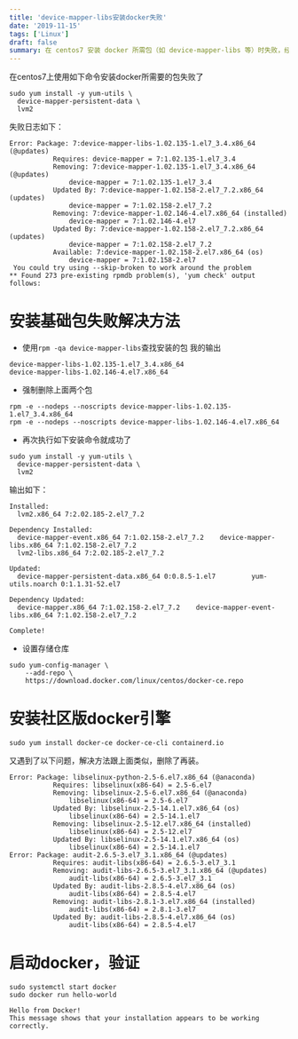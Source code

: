```yaml
---
title: 'device-mapper-libs安装docker失败'
date: '2019-11-15'
tags: ['Linux']
draft: false
summary: 在 centos7 安装 docker 所需包（如 device-mapper-libs 等）时失败，经删除旧包再安装等操作后成功，还设置了存储仓库并安装了社区版 docker 引擎，启动后验证正常。 
---
```


在centos7上使用如下命令安装docker所需要的包失败了
```
sudo yum install -y yum-utils \
  device-mapper-persistent-data \
  lvm2
```

失败日志如下：
```
Error: Package: 7:device-mapper-libs-1.02.135-1.el7_3.4.x86_64 (@updates)
           Requires: device-mapper = 7:1.02.135-1.el7_3.4
           Removing: 7:device-mapper-1.02.135-1.el7_3.4.x86_64 (@updates)
               device-mapper = 7:1.02.135-1.el7_3.4
           Updated By: 7:device-mapper-1.02.158-2.el7_7.2.x86_64 (updates)
               device-mapper = 7:1.02.158-2.el7_7.2
           Removing: 7:device-mapper-1.02.146-4.el7.x86_64 (installed)
               device-mapper = 7:1.02.146-4.el7
           Updated By: 7:device-mapper-1.02.158-2.el7_7.2.x86_64 (updates)
               device-mapper = 7:1.02.158-2.el7_7.2
           Available: 7:device-mapper-1.02.158-2.el7.x86_64 (os)
               device-mapper = 7:1.02.158-2.el7
 You could try using --skip-broken to work around the problem
** Found 273 pre-existing rpmdb problem(s), 'yum check' output follows:

```

# 安装基础包失败解决方法
* 使用```rpm -qa device-mapper-libs```查找安装的包
我的输出
```
device-mapper-libs-1.02.135-1.el7_3.4.x86_64
device-mapper-libs-1.02.146-4.el7.x86_64
```  
* 强制删除上面两个包
```
rpm -e --nodeps --noscripts device-mapper-libs-1.02.135-1.el7_3.4.x86_64
rpm -e --nodeps --noscripts device-mapper-libs-1.02.146-4.el7.x86_64
```
* 再次执行如下安装命令就成功了
```
sudo yum install -y yum-utils \
  device-mapper-persistent-data \
  lvm2
```
输出如下：
```
Installed:
  lvm2.x86_64 7:2.02.185-2.el7_7.2

Dependency Installed:
  device-mapper-event.x86_64 7:1.02.158-2.el7_7.2    device-mapper-libs.x86_64 7:1.02.158-2.el7_7.2
  lvm2-libs.x86_64 7:2.02.185-2.el7_7.2

Updated:
  device-mapper-persistent-data.x86_64 0:0.8.5-1.el7         yum-utils.noarch 0:1.1.31-52.el7

Dependency Updated:
  device-mapper.x86_64 7:1.02.158-2.el7_7.2    device-mapper-event-libs.x86_64 7:1.02.158-2.el7_7.2

Complete!
```
* 设置存储仓库
```
sudo yum-config-manager \
    --add-repo \
    https://download.docker.com/linux/centos/docker-ce.repo
```
# 安装社区版docker引擎
```
sudo yum install docker-ce docker-ce-cli containerd.io
```
又遇到了以下问题，解决方法跟上面类似，删除了再装。
```
Error: Package: libselinux-python-2.5-6.el7.x86_64 (@anaconda)
           Requires: libselinux(x86-64) = 2.5-6.el7
           Removing: libselinux-2.5-6.el7.x86_64 (@anaconda)
               libselinux(x86-64) = 2.5-6.el7
           Updated By: libselinux-2.5-14.1.el7.x86_64 (os)
               libselinux(x86-64) = 2.5-14.1.el7
           Removing: libselinux-2.5-12.el7.x86_64 (installed)
               libselinux(x86-64) = 2.5-12.el7
           Updated By: libselinux-2.5-14.1.el7.x86_64 (os)
               libselinux(x86-64) = 2.5-14.1.el7
Error: Package: audit-2.6.5-3.el7_3.1.x86_64 (@updates)
           Requires: audit-libs(x86-64) = 2.6.5-3.el7_3.1
           Removing: audit-libs-2.6.5-3.el7_3.1.x86_64 (@updates)
               audit-libs(x86-64) = 2.6.5-3.el7_3.1
           Updated By: audit-libs-2.8.5-4.el7.x86_64 (os)
               audit-libs(x86-64) = 2.8.5-4.el7
           Removing: audit-libs-2.8.1-3.el7.x86_64 (installed)
               audit-libs(x86-64) = 2.8.1-3.el7
           Updated By: audit-libs-2.8.5-4.el7.x86_64 (os)
               audit-libs(x86-64) = 2.8.5-4.el7

```
# 启动docker，验证
````
sudo systemctl start docker
sudo docker run hello-world

Hello from Docker!
This message shows that your installation appears to be working correctly.

````